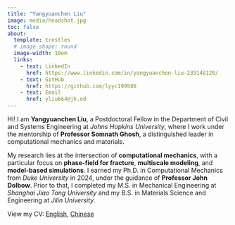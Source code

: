 ```yaml
---
title: "Yangyuanchen Liu"
image: media/headshot.jpg
toc: false
about: 
  template: trestles
  # image-shape: round
  image-width: 10em
  links:
    - text: LinkedIn
      href: https://www.linkedin.com/in/yangyuanchen-liu-239148120/
    - text: GitHub
      href: https://github.com/lyyc199586
    - text: Email
      href: yliu664@jh.ed
---
```


Hi! I am **Yangyuanchen Liu**, a Postdoctoral Fellow in the Department of Civil and Systems Engineering at *Johns Hopkins University*, where I work under the mentorship of **Professor Somnath Ghosh**, a distinguished leader in computational mechanics and materials.

My research lies at the intersection of **computational mechanics**, with a particular focus on **phase-field for fracture**, **multiscale modeling**, and **model-based simulations**. I earned my Ph.D. in Computational Mechanics from *Duke University* in 2024, under the guidance of **Professor John Dolbow**. Prior to that, I completed my M.S. in Mechanical Engineering at *Shanghai Jiao Tong University* and my B.S. in Materials Science and Engineering at *Jilin University*.

View my CV: [English](files/cv.pdf), [Chinese](files/cv_cn.pdf)
